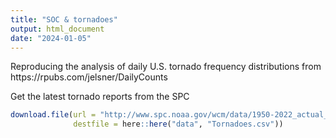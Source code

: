 ```yaml
---
title: "SOC & tornadoes"
output: html_document
date: "2024-01-05"
---
```


Reproducing the analysis of daily U.S. tornado frequency distributions from https://rpubs.com/jelsner/DailyCounts

Get the latest tornado reports from the SPC
```r
download.file(url = "http://www.spc.noaa.gov/wcm/data/1950-2022_actual_tornadoes.csv",
              destfile = here::here("data", "Tornadoes.csv"))
```